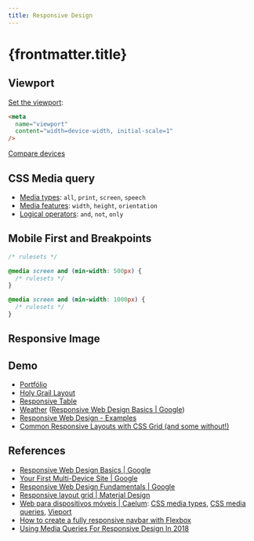 ```yaml
---
title: Responsive Design
---
```



# {frontmatter.title}

## Viewport

[Set the viewport](https://developers.google.com/web/fundamentals/design-and-ux/responsive/#set-the-viewport):

```html
<meta
  name="viewport"
  content="width=device-width, initial-scale=1"
/>
```

[Compare devices](https://www.mydevice.io)

## CSS Media query

- [Media types](https://developer.mozilla.org/en-US/docs/Web/CSS/@media#Media_types): `all`, `print`, `screen`, `speech`
- [Media features](https://developer.mozilla.org/en-US/docs/Web/CSS/@media#Media_features): `width`, `height`, `orientation`
- [Logical operators](https://developer.mozilla.org/en-US/docs/Web/CSS/@media#Logical_operators): `and`, `not`, `only`

## Mobile First and Breakpoints

```css
/* rulesets */

@media screen and (min-width: 500px) {
  /* rulesets */
}

@media screen and (min-width: 1000px) {
  /* rulesets */
}
```

<CodeHtmlCssPreview src="/codes/css/responsive-design/menu" />

## Responsive Image

<CodeHtmlCssPreview src="/codes/css/responsive-design/image-responsive" />

## Demo

- [Portfólio](portfolio/)
- [Holy Grail Layout](holy-grail-layout/)
- [Responsive Table](table-responsive/index.html)
- [Weather](https://googlesamples.github.io/web-fundamentals/fundamentals/design-and-ux/responsive/weather-2.html) ([Responsive Web Design Basics \| Google](https://developers.google.com/web/fundamentals/design-and-ux/responsive/))
- [Responsive Web Design - Examples](https://responsivedesign.is/examples/)
- [Common Responsive Layouts with CSS Grid (and some without!)](https://medium.com/samsung-internet-dev/common-responsive-layouts-with-css-grid-and-some-without-245a862f48df)

## References

- [Responsive Web Design Basics \| Google](https://developers.google.com/web/fundamentals/design-and-ux/responsive/)
- [Your First Multi-Device Site \| Google](https://developers.google.com/web/fundamentals/codelabs/your-first-multi-screen-site/)
- [Responsive Web Design Fundamentals \| Google](https://udacity.com/course/responsive-web-design-fundamentals--ud893)
- [Responsive layout grid \| Material Design](https://material.io/design/layout/responsive-layout-grid.html)
- [Web para dispositivos móveis \| Caelum](https://www.caelum.com.br/apostila-html-css-javascript/web-para-dispositivos-moveis/): [CSS media types](https://www.caelum.com.br/apostila-html-css-javascript/web-para-dispositivos-moveis/#css-media-types), [CSS media queries](https://www.caelum.com.br/apostila-html-css-javascript/web-para-dispositivos-moveis/#css3-media-queries), [Vieport](https://www.caelum.com.br/apostila-html-css-javascript/web-para-dispositivos-moveis/#viewport)
- [How to create a fully responsive navbar with Flexbox](https://medium.freecodecamp.org/how-to-create-a-fully-responsive-navbar-with-flexbox-a4435d175dd3)
- [Using Media Queries For Responsive Design In 2018](https://www.smashingmagazine.com/2018/02/media-queries-responsive-design-2018/?utm_campaign=CSS%2BLayout%2BNews&utm_medium=email&utm_source=CSS_Layout_News_132)
